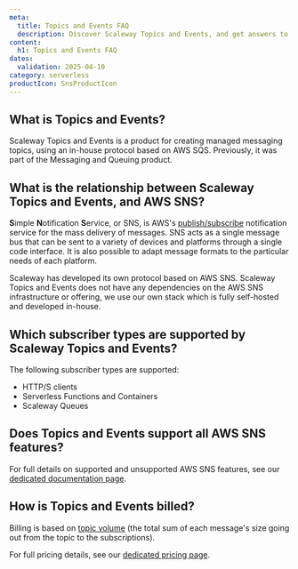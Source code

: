 ```yaml
---
meta:
  title: Topics and Events FAQ
  description: Discover Scaleway Topics and Events, and get answers to common questions about the different protocols available, compatibility with various services, and billing.
content:
  h1: Topics and Events FAQ
dates:
  validation: 2025-04-10
category: serverless
productIcon: SnsProductIcon
---
```


## What is Topics and Events?

Scaleway Topics and Events is a product for creating managed messaging topics, using an in-house protocol based on AWS SQS. Previously, it was part of the Messaging and Queuing product.

## What is the relationship between Scaleway Topics and Events, and AWS SNS?

**S**imple **N**otification **S**ervice, or SNS, is AWS's [publish/subscribe](/topics-and-events/concepts/#publishsubscribe) notification service for the mass delivery of messages. SNS acts as a single message bus that can be sent to a variety of devices and platforms through a single code interface. It is also possible to adapt message formats to the particular needs of each platform. 

Scaleway has developed its own protocol based on AWS SNS. Scaleway Topics and Events does not have any dependencies on the AWS SNS infrastructure or offering, we use our own stack which is fully self-hosted and developed in-house.

## Which subscriber types are supported by Scaleway Topics and Events?

The following subscriber types are supported:

- HTTP/S clients
- Serverless Functions and Containers
- Scaleway Queues

## Does Topics and Events support all AWS SNS features?

For full details on supported and unsupported AWS SNS features, see our [dedicated documentation page](/topics-and-events/reference-content/topics-and-events-support/).

## How is Topics and Events billed?

Billing is based on [topic volume](/topics-and-events/concepts/#topic-volume) (the total sum of each message's size going out from the topic to the subscriptions).

For full pricing details, see our [dedicated pricing page](https://www.scaleway.com/en/pricing/).
